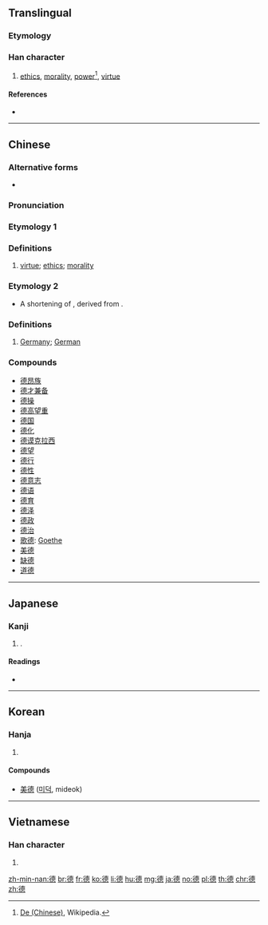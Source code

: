 {{also|徳|惪}}
==Translingual==

===Etymology===
{{rfe|lang=mul}}

===Han character===
{{Han char|rn=60|rad=彳|as=12|sn=15|four=24236|canj=HOJWP|ids=⿰彳⿱⿳十罒一心}}

# [[ethics]], [[morality]], [[power]]<ref name="de_chinese">[[w:De (Chinese)#Meanings|De (Chinese)]], Wikipedia.</ref>, [[virtue]]

====References====
* {{Han ref|kx=0371.080|dkj=10243|dj=0698.040|hdz=20841.170|uh=5FB7|ud=24503|bh=BC77|bd=48247}}
<references />

----

==Chinese==
{{zh-forms}}

===Alternative forms===
* {{zh-l|惪}}

===Pronunciation===
{{zh-pron
|m=dé
|c=dak1
|h=pfs=
|md=
|mn=tek
|w=
|mc=y
|oc=y
|cat=
}}

===Etymology 1===

===Definitions===
{{zh-hanzi}}

# [[virtue]]; [[ethics]]; [[morality]]

===Etymology 2===
* A shortening of {{zh-l|德意志}}, derived from {{etyl|de|zh}} {{m|de|Deutsch}}.

===Definitions===
{{zh-hanzi}}

# [[Germany]]; [[German]]

===Compounds===
* [[德昂族]]
* [[德才兼备]]
* [[德操]]
* [[德高望重]]
* [[德国]]
* [[德化]]
* [[德谟克拉西]]
* [[德望]]
* [[德行]]
* [[德性]]
* [[德意志]]
* [[德语]]
* [[德育]]
* [[德泽]]
* [[德政]]
* [[德治]]
* [[歌德]]: [[Goethe]]
* [[美德]]
* [[缺德]]
* [[道德]]

----

==Japanese==

===Kanji===
{{ja-kanji|grade=|rs=彳12}}

# {{kyujitai spelling of|徳}}.

====Readings====
* {{ja-readings|on=[[とく]] (toku)|kun=[[おしえ]] (oshie)}}

----

==Korean==

===Hanja===
{{ko-hanja|hangeul=덕|eumhun=|rv=deok|mr=tŏk|y=tek}}

# {{defn|lang=ko|sort=彳12}}

====Compounds====
* [[美德]] ([[미덕]], mideok)

----

==Vietnamese==

===Han character===
{{vi-hantu|[[đức]]|rs=彳12}}

# {{defn|lang=vi|sort=彳12}}

[[zh-min-nan:德]]
[[br:德]]
[[fr:德]]
[[ko:德]]
[[li:德]]
[[hu:德]]
[[mg:德]]
[[ja:德]]
[[no:德]]
[[pl:德]]
[[th:德]]
[[chr:德]]
[[zh:德]]